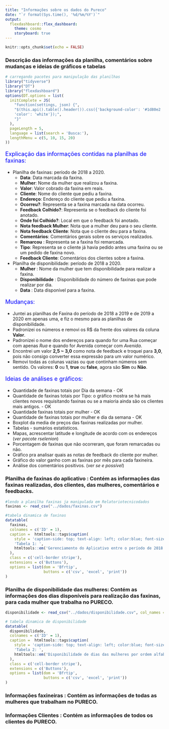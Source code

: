 ```yaml
---
title: "Informações sobre os dados do Pureco"
date: "`r format(Sys.time(), '%d/%m/%Y')`"
output: 
  flexdashboard::flex_dashboard:
    theme: cosmo
    storyboard: true
---
```


<!--argumento para deixar a página mais centralizada-->
<style>
body {
    position: center;
    left: 0px;}
</style>

```r
knitr::opts_chunk$set(echo = FALSE)
```

### Descrição das informações da planilha, comentários sobre mudanças e ideias de gráficos e tabelas 

```r
# carregando pacotes para manipulação das planilhas
library("tidyverse")
library("DT")
library("flexdashboard")
options(DT.options = list(
  initComplete = JS(
    "function(settings, json) {",
    "$(this.api().table().header()).css({'background-color': '#1d80e2  ',
    'color': 'white'});",
    "}"
  ),
  pageLength = 5,
  language = list(search = 'Busca:'),
  lengthMenu = c(5, 10, 15, 20)
))

```

<p style="font-size:18px;color: blue;"> Explicação das informações contidas na planilhas de faxinas: </p>

- Planilha de faxinas: período de 2018 a 2020. 
  - | **Data**: Data marcada da faxina.
  - | **Mulher**: Nome da mulher que realizou a faxina.
  - | **Valor**: Valor cobrado da faxina em reais.
  - | **Cliente**: Nome do cliente que pediu a faxina.
  - | **Endereço**: Endereço do cliente que pediu a faxina.
  - | **Ocorreu?**: Representa se a faxina marcada na data ocorreu. 
  - | **Feedback Colhido?**: Representa se o feedback do cliente foi anotado.
  - | **Onde foi Colhido?**: Local em que o feedback foi anotado. 
  - | **Nota feedback Mulher**: Nota que a mulher deu para o seu cliente. 
  - | **Nota feedback Cliente**: Nota que o cliente deu para a faxina.
  - | **Comentários**: Comentários gerais sobre os serviços realizados.
  - | **Remarcou** : Representa se a faxina foi remarcada. 
  - | **Tipo**: Representa se o cliente já havia pedido antes uma faxina ou se um pedido de
 faxina novo.
  - | **Feedback Cliente**: Comentários dos clientes sobre a faxina.

 
- Planilha de disponibilidade: período de 2018 a 2020.
  - | **Mulher** : Nome da mulher que tem disponibilidade para realizar a faxina.
  - | **Disponibilidade** : Disponibilidade do número de faxinas que pode realizar por dia. 
  - | **Data** : Data disponível para a faxina. 

<p style="font-size:18px;color: blue;">Mudanças: </p>

- | Juntei as planilhas de Faxina do período de 2018 a 2019 e de 2019 a 2020 em apenas uma, e fiz o mesmo para as planilhas de disponibilidade.
- | Padronizei os números e removi os R$ da frente dos valores da coluna **Valor**.
- | Padronizei o nome dos endereços para quando for uma Rua começar com apenas *Rua* e quando for Avenida começar com *Avenida*.
- | Encontrei um valor **2,5 ~ 3,0** como nota de feedback e troquei para **3,0**, pois não consigo converter essa expressão para um valor numérico. 
- | Removi todas as colunas vazias ou que continham números sem sentido. Os valores: **0** ou **1**, **true** ou **false**, agora são **Sim** ou **Não**.

<p style="font-size:18px;color: blue;">Ideias de análises e gráficos: </p>   

- | Quantidade de faxinas totais por Dia da semana - OK 
- | Quantidade de faxinas totais por Tipo: o gráfico mostra se há mais clientes novos requisitando faxinas ou se a maioria ainda são os clientes mais antigos. - OK 
- | Quantidade faxinas totais por mulher - OK
- | Quantidade de faxinas totais por mulher e dia da semana - OK
- | Boxplot da media de preços das faxinas realizadas por mulher.
- | Tabelas - sumários estatísticos. 
- | Mapas, acrescentar latitude e longitude de acordo com os endereços (*ver pacote rselenion*)
- | Porcentagem de faxinas que não ocorreram, que foram remarcadas ou não.
- | Gráfico pra analisar quais as notas de feedback do cliente por mulher.
- | Gráfico do valor ganho com as faxinas por mês para cada faxineira.
- | Análise dos comentários positivos. (*ver se e possível*)

<!-- #### Planilha de dados das faxinas do Pureco de 2018 a 2019 -->

### Planilha de faxinas do aplicativo :  Contém as informações das faxinas realizadas, dos clientes, das mulheres, comentários e feedbacks. 

```r
#lendo a planilha faxinas ja manipulada em Relatoriotecnicodados
faxinas <- read_csv("../dados/faxinas.csv")

```

```r

#tabela dinamica de faxinas
datatable(
  faxinas,
  colnames = c('ID' = 1),
  caption =  htmltools::tags$caption(
    style = 'caption-side: top; text-align: left; color:blue; font-size: 16px',
    'Tabela 1: ',
    htmltools::em('Gerenciamento do Aplicativo entre o período de 2018 a 2020.',)
  ),
  class = c('cell-border stripe'),
  extensions = c('Buttons'),
  options = list(dom = 'Bfrtip',
                 buttons = c('csv', 'excel', 'print'))
)

```

### Planilha de disponibilidade das mulheres: Contém as informações dos dias disponíveis para realização das faxinas, para cada mulher que trabalha no PURECO. 

<!-- Juntei a planilha de disponibilidade da Marília com a de calendário de dias disponíveis de 2019/2020. Esse passo tive que fazer a mão já que o R não reconheceu o formato da planilha.  -->

```r

disponibilidade <- read_csv("../dados/disponibilidade.csv", col_names = TRUE)

```

```r
# tabela dinamica de disponibilidade
datatable(
  disponibilidade,
  colnames = c('ID' = 1),
  caption =  htmltools::tags$caption(
    style = 'caption-side: top; text-align: left; color:blue; font-size: 16px',
    'Tabela 2: ',
    htmltools::em('Disponibilidade de dias das mulheres por ordem alfabética', )
  ),
  class = c('cell-border stripe'),
  extensions = c('Buttons'),
  options = list(dom = 'Bfrtip',
                 buttons = c('csv', 'excel', 'print'))
)

```

### Informações faxineiras : Contém as informações de todas as mulheres que trabalham no PURECO. 


### Informações Clientes : Contém as informações de todos os clientes do PURECO. 

